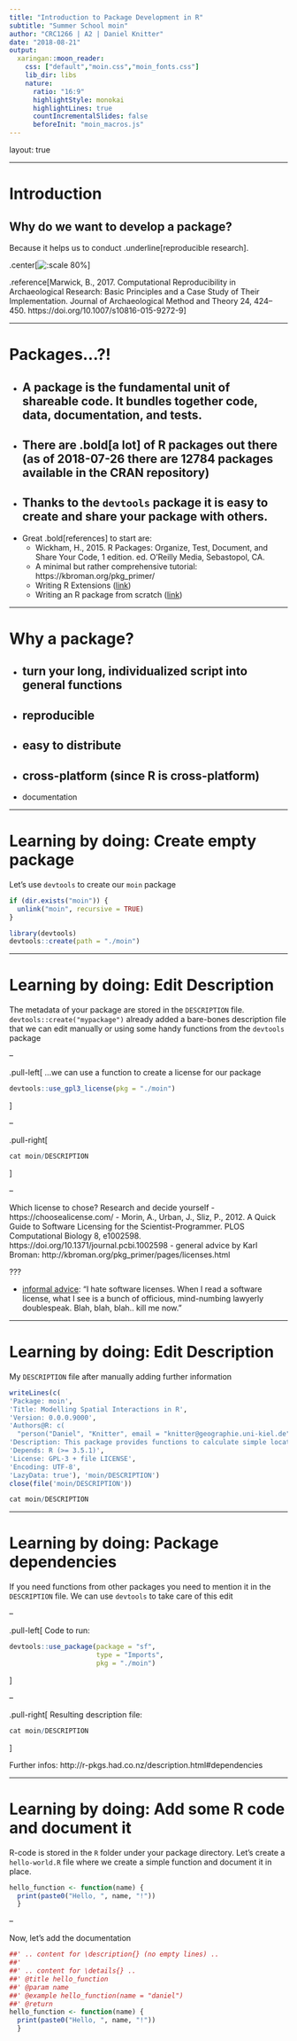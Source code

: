 ```yaml
---
title: "Introduction to Package Development in R"
subtitle: "Summer School moin"
author: "CRC1266 | A2 | Daniel Knitter"
date: "2018-08-21"
output:
  xaringan::moon_reader:
    css: ["default","moin.css","moin_fonts.css"]
    lib_dir: libs
    nature:      	
      ratio: "16:9"
      highlightStyle: monokai
      highlightLines: true
      countIncrementalSlides: false
      beforeInit: "moin_macros.js"
---
```

layout: true
<div class="my-header"></div>

---

# Introduction

Why do we want to develop a package? 
--
Because it helps us to conduct .underline[reproducible research].

.center[![:scale 80%](figures/Marwick-2017_426_Workflow-Computational-Reproducibility.png)]


.reference[Marwick, B., 2017. Computational Reproducibility in
Archaeological Research: Basic Principles and a Case Study of Their
Implementation. Journal of Archaeological Method and Theory 24,
424–450. https://doi.org/10.1007/s10816-015-9272-9]



---

# Packages...?!

- A package is the fundamental unit of shareable code. It bundles together code, data, documentation, and tests.
--

- There are .bold[a lot] of R packages out there (as of 2018-07-26 there are 12784 packages available in the CRAN repository)
--

- Thanks to the `devtools` package it is easy to create and share your package with others.
--

- Great .bold[references] to start are: 
  - Wickham, H., 2015. R Packages: Organize, Test, Document, and Share Your Code, 1 edition. ed. O’Reilly Media, Sebastopol, CA.
  - A minimal but rather comprehensive tutorial: https://kbroman.org/pkg_primer/
  - Writing R Extensions ([link](https://cran.r-project.org/doc/manuals/r-release/R-exts.html))
  - Writing an R package from scratch ([link](https://hilaryparker.com/2014/04/29/writing-an-r-package-from-scratch/))


---

# Why a package?

- turn your long, individualized script into general functions
--

- reproducible
--

- easy to distribute
--

- cross-platform (since R is cross-platform)
--

- documentation

---

# Learning by doing: Create empty package

Let's use `devtools` to create our `moin` package

```r
if (dir.exists("moin")) {
  unlink("moin", recursive = TRUE)
}
```

```r
library(devtools)
devtools::create(path = "./moin")
```

---

# Learning by doing: Edit Description

The metadata of your package are stored in the `DESCRIPTION` file. `devtools::create("mypackage")` already added a bare-bones description file that we can edit manually or using some handy functions from the `devtools` package

--

.pull-left[
...we can use a function to create a license for our package

```r
devtools::use_gpl3_license(pkg = "./moin")
```
]

--

.pull-right[
```r
cat moin/DESCRIPTION
```
]

--

Which license to chose? Research and decide yourself
- https://choosealicense.com/
- Morin, A., Urban, J., Sliz, P., 2012. A Quick Guide to Software Licensing for the Scientist-Programmer. PLOS Computational Biology 8, e1002598. https://doi.org/10.1371/journal.pcbi.1002598
- general advice by Karl Broman: http://kbroman.org/pkg_primer/pages/licenses.html


???

- [informal advice](https://blog.codinghorror.com/pick-a-license-any-license/): "I hate software licenses. When I read a software license, what I see is a bunch of officious, mind-numbing lawyerly doublespeak. Blah, blah, blah.. kill me now." 

---

# Learning by doing: Edit Description

My `DESCRIPTION` file after manually adding further information

```r
writeLines(c(
'Package: moin',
'Title: Modelling Spatial Interactions in R',
'Version: 0.0.0.9000',
'Authors@R: c(
  "person("Daniel", "Knitter", email = "knitter@geographie.uni-kiel.de", role = c("aut","cre"))")',
'Description: This package provides functions to calculate simple location and interaction models. It is based on the gravity and entropy maximization approaches. These can be defined within the deterrence (or cost) functions. Two functions are implmented, covered singly- as well as doubly-constrained models.',
'Depends: R (>= 3.5.1)',
'License: GPL-3 + file LICENSE',
'Encoding: UTF-8',
'LazyData: true'), 'moin/DESCRIPTION')
close(file('moin/DESCRIPTION'))
```

```r
cat moin/DESCRIPTION
```
---

# Learning by doing: Package dependencies

If you need functions from other packages you need to mention it in the `DESCRIPTION` file. We can use `devtools` to take care of this edit

--

.pull-left[
Code to run:

```r
devtools::use_package(package = "sf",
                      type = "Imports",
                      pkg = "./moin")
```
]

--

.pull-right[
Resulting description file:

```r
cat moin/DESCRIPTION
```
]

Further infos: http://r-pkgs.had.co.nz/description.html#dependencies

---

# Learning by doing: Add some R code and document it

R-code is stored in the `R` folder under your package directory. Let's create a `hello-world.R` file where we create a simple function and document it in place.

```r
hello_function <- function(name) {
  print(paste0("Hello, ", name, "!"))
  }
```

--

Now, let's add the documentation

```r
##' .. content for \description{} (no empty lines) ..
##'
##' .. content for \details{} ..
##' @title hello_function
##' @param name 
##' @example hello_function(name = "daniel")
##' @return 
hello_function <- function(name) {
  print(paste0("Hello, ", name, "!"))
  }
```
